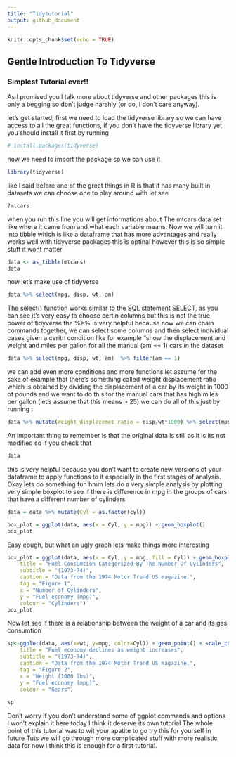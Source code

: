 ---
title: "Tidytutorial"
output: github_document
---

```{r setup, include=FALSE}
knitr::opts_chunk$set(echo = TRUE)
```
## Gentle Introduction To Tidyverse

### Simplest Tutorial ever!!

As I promised you I talk more about tidyverse and other packages this is
only a begging so don't judge harshly (or do, I don't care anyway).

let's get started, first we need to load the tidyverse library so we can have
access to all the great functions, if you don't have the tidyverse
library yet you should install it first by running

```{r}
# install.packages(tidyverse)
```

now we need to import the package so we can use it

```{r message=FALSE, warning=FALSE}
library(tidyverse)
```

like I said before one of the great things in  R is that it
has many built in datasets we can choose one to play around with let see

```{r message=FALSE, warning=FALSE}
?mtcars
```

when you run this line you will get informations about The mtcars data
set like where it came from and what each variable means. Now we will
turn it into tibble which is like a dataframe that has more advantages and really works well with tidyverse packages this is optinal however this is so simple stuff it wont matter 

```{r}
data <- as_tibble(mtcars)
data
```

now let's make use of tidyverse 

```{r}
data %>% select(mpg, disp, wt, am)
```

 The select() function works similar to the SQL statement SELECT, 
 as you can see it's very easy to choose certin columns but this is not
the true power of tidyverse the %>% is very helpful because now we can
chain commands together, we can  select some columns and then select
individual cases given a ceritn condition like for example "show the
displacement and weight and miles per gallon for all the manual (am ==
1) cars in the dataset

```{r}
data %>% select(mpg, disp, wt, am)  %>% filter(am == 1)
```

we can add even more conditions and more functions let assume for the
sake of example that there's something called weight displacement ratio
which is obtained by dividing the displacement of a car by its weight in
1000 of pounds and we want to do this for the manual cars that has high
miles per gallon (let's assume that this means > 25) we can do all of
this just by running :

```{r}
data %>% mutate(Weight_displacemet_ratio = disp/wt*1000) %>% select(mpg, disp, wt,Weight_displacemet_ratio, am)  %>% filter(mpg > 25, am == 1)
```

An important thing to remember is that the original data is still as it
is its not modified so if you check that

```{r}
data
```
this is very helpful because you don't want to create new versions of your dataframe to apply functions to it especially in the first stages of analysis.
Okay lets do something fun hmm lets do a  very simple analysis by
plotting very simple boxplot to see if there is difference in mpg in the groups of cars that have a
different number of cylinders

```{r}
data = data %>% mutate(Cyl = as.factor(cyl))
```

```{r}
box_plot = ggplot(data, aes(x = Cyl, y = mpg)) + geom_boxplot()
box_plot
```

Easy eough, but what an ugly graph lets make things more interesting

```{r}
box_plot = ggplot(data, aes(x = Cyl, y = mpg, fill = Cyl)) + geom_boxplot() + scale_fill_brewer(palette="Set3") + theme_classic()+labs(
    title = "Fuel Consumtion Categorized By The Number Of Cylinders",
    subtitle = "(1973-74)",
    caption = "Data from the 1974 Motor Trend US magazine.",
    tag = "Figure 1",
    x = "Number of Cylinders",
    y = "Fuel economy (mpg)",
    colour = "Cylinders")
box_plot
```

Now let see if there is a relationship between the weight of a car and
its gas consumtion

```{r}
sp<-ggplot(data, aes(x=wt, y=mpg, color=Cyl)) + geom_point() + scale_color_manual(values=c("#997777", "#E69F00", "#56B4E9")) + theme_minimal() +labs(
    title = "Fuel economy declines as weight increases",
    subtitle = "(1973-74)",
    caption = "Data from the 1974 Motor Trend US magazine.",
    tag = "Figure 2",
    x = "Weight (1000 lbs)",
    y = "Fuel economy (mpg)",
    colour = "Gears")
  
sp 
```
Don't worry if you don't understand some of ggplot commands and options I won't explain it here today I think it deserve its own tutorial The whole point of this tutorial was to wit your apatite to go try this for yourself in future Tuts we will go through more complicated stuff with more realistic data for now I think this is enough for a first tutorial.